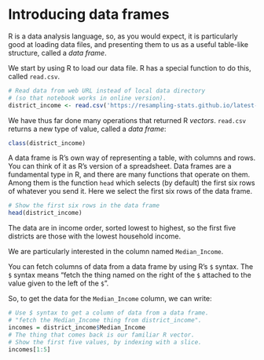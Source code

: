 # Introducing data frames


R is a data analysis language, so, as you would expect, it is
particularly good at loading data files, and presenting them to us as a
useful table-like structure, called a *data frame*.

We start by using R to load our data file. R has a special function to
do this, called `read.csv`.

```r
# Read data from web URL instead of local data directory
# (so that notebook works in online version).
district_income <- read.csv('https://resampling-stats.github.io/latest-r/interact/files/data/congress_2023.csv')
```

We have thus far done many operations that returned R *vectors*.
`read.csv` returns a new type of value, called a *data frame*:

```r
class(district_income)
```

A data frame is R’s own way of representing a table, with columns and
rows. You can think of it as R’s version of a spreadsheet. Data frames
are a fundamental type in R, and there are many functions that operate
on them. Among them is the function `head` which selects (by default)
the first six rows of whatever you send it. Here we select the first six
rows of the data frame.

```r
# Show the first six rows in the data frame
head(district_income)
```

The data are in income order, sorted lowest to highest, so the first
five districts are those with the lowest household income.

We are particularly interested in the column named `Median_Income`.

You can fetch columns of data from a data frame by using R’s `$` syntax.
The `$` syntax means “fetch the thing named on the right of the `$`
attached to the value given to the left of the `$`”.

So, to get the data for the `Median_Income` column, we can write:

```r
# Use $ syntax to get a column of data from a data frame.
# "fetch the Median_Income thing from district_income".
incomes = district_income$Median_Income
# The thing that comes back is our familiar R vector.
# Show the first five values, by indexing with a slice.
incomes[1:5]
```

